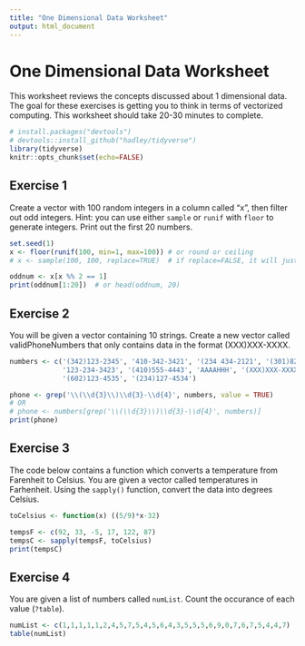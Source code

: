 ```yaml
---
title: "One Dimensional Data Worksheet"
output: html_document
---
```


# One Dimensional Data Worksheet
This worksheet reviews the concepts discussed about 1 dimensional data.  The goal for these exercises is getting you to think in terms of vectorized computing.  This worksheet should take 20-30 minutes to complete.

```r
# install.packages("devtools")
# devtools::install_github("hadley/tidyverse")
library(tidyverse)
knitr::opts_chunk$set(echo=FALSE)
```

## Exercise 1
Create a vector with 100 random integers in a column called "x", then filter out odd integers.  Hint:  you can use either `sample` or `runif` with `floor` to generate integers.  Print out the first 20 numbers.

```r
set.seed(1)
x <- floor(runif(100, min=1, max=100)) # or round or ceiling
# x <- sample(100, 100, replace=TRUE)  # if replace=FALSE, it will just re-arrange 1 to 100

oddnum <- x[x %% 2 == 1]
print(oddnum[1:20])  # or head(oddnum, 20)
```

## Exercise 2
You will be given a vector containing 10 strings. Create a new vector called validPhoneNumbers that only contains data in the format (XXX)XXX-XXXX. 

```r
numbers <- c('(342)123-2345', '410-342-3421', '(234 434-2121', '(301)822-3423', 
             '123-234-3423', '(410)555-4443', 'AAAAHHH', '(XXX)XXX-XXXX', 
             '(602)123-4535', '(234)127-4534')

phone <- grep('\\(\\d{3}\\)\\d{3}-\\d{4}', numbers, value = TRUE)
# OR
# phone <- numbers[grep('\\(\\d{3}\\)\\d{3}-\\d{4}', numbers)]
print(phone)
```

## Exercise 3
The code below contains a function which converts a temperature from Farenheit to Celsius.  You are given a vector called temperatures in Farhenheit.  Using the `sapply()` function, convert the data into degrees Celsius. 

```r
toCelsius <- function(x) ((5/9)*x-32)

tempsF <- c(92, 33, -5, 17, 122, 87) 
tempsC <- sapply(tempsF, toCelsius)
print(tempsC)
```

## Exercise 4

You are given a list of numbers called `numList`. Count the occurance of each value (`?table`).

```r
numList <- c(1,1,1,1,1,2,4,5,7,5,4,5,6,4,3,5,5,5,6,9,0,7,6,7,5,4,4,7)
table(numList)
```

